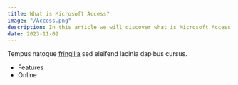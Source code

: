 ```yaml
---
title: What is Microsoft Access?
image: "/Access.png"
description: In this article we will discover what is Microsoft Access and what it is capable of.
date: 2023-11-02
---
```


Tempus natoque [fringilla](https://github.com/tellay) sed eleifend lacinia dapibus cursus.

* Features
* Online